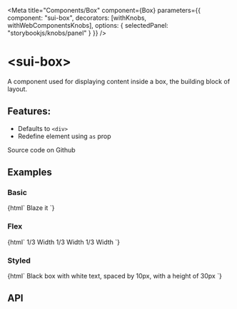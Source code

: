 

<Meta
  title="Components/Box"
  component={Box}
  parameters={{
    component: "sui-box",
    decorators: [withKnobs, withWebComponentsKnobs],
    options: { selectedPanel: "storybookjs/knobs/panel" }
  }}
/>

# &lt;sui-box&gt;

A component used for displaying content inside a box, the building block of layout.

## Features:

- Defaults to `<div>`
- Redefine element using `as` prop

<sui-button bg="gray" p="2" href="#">Source code on Github</sui-button>

## Examples

### Basic

<Preview withToolbar>
  <Story name="Basic">
    {html`
      <sui-box>Blaze it</sui-box>
    `}
  </Story>
</Preview>

### Flex

<Preview withToolbar>
  <Story name="Flex">
    {html`
      <sui-box display="flex">
        <sui-box>
          1/3 Width
        </sui-box>
        <sui-box>
          1/3 Width
        </sui-box>
        <sui-box>
          1/3 Width
        </sui-box>
      </sui-box>
    `}
  </Story>
</Preview>

### Styled

<Preview withToolbar>
  <Story name="Styled">
    {html`
      <sui-box color="white" bg="black" letter-spacing="10px" height="30px">
        Black box with white text, spaced by 10px, with a height of 30px
      </sui-box>
    `}
  </Story>
</Preview>

## API

<Props of="sui-box" />
